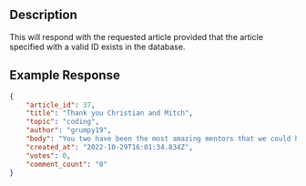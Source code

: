 ## Description
This will respond with the requested article provided that the article specified with a valid ID exists in the database.

## Example Response

```json
{
	"article_id": 37,
	"title": "Thank you Christian and Mitch",
	"topic": "coding",
	"author": "grumpy19",
	"body": "You two have been the most amazing mentors that we could have ever asked for. On October 28th 2022 for the Northcoders August 30th Cohort, we have had to bid our two favourite mentors goodbye. However, goodbyes are only temporary and we will see you both again soon. All of the best for the future cohorts and more you two!",
	"created_at": "2022-10-29T16:01:34.834Z",
	"votes": 0,
	"comment_count": "0"
}
```
